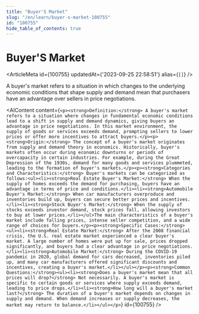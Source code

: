 ```yaml
---
title: "Buyer'S Market"
slug: "/en/learn/buyer-s-market-100755"
id: "100755"
hide_table_of_contents: true
---
```



# Buyer'S Market

<ArticleMeta id={100755} updatedAt={'2023-09-25 22:58:51'} alias={`[]`} />
<div className='border-solid border-b border-t-0 my-4 border-[var(--ifm-color-gray-300)]' />

A buyer's market refers to a situation in which changes to the underlying economic conditions that shape supply and demand mean that purchasers have an advantage over sellers in price negotiations.

<AIContent content={`<p><strong>Definition:</strong> A buyer's market refers to a situation where changes in fundamental economic conditions lead to a shift in supply and demand dynamics, giving buyers an advantage in price negotiations. In this market environment, the supply of goods or services exceeds demand, prompting sellers to lower prices or offer more incentives to attract buyers.</p><p><strong>Origin:</strong> The concept of a buyer's market originates from supply and demand theory in economics. Historically, buyer's markets often occur during economic downturns or periods of overcapacity in certain industries. For example, during the Great Depression of the 1930s, demand for many goods and services plummeted, leading to the formation of buyer's markets.</p><p><strong>Categories and Characteristics:</strong> Buyer's markets can be categorized as follows:<ul><li><strong>Real Estate Buyer's Market:</strong> When the supply of homes exceeds the demand for purchasing, buyers have an advantage in terms of price and conditions.</li><li><strong>Automobile Buyer's Market:</strong> When car manufacturers overproduce and inventories build up, buyers can secure better prices and incentives.</li><li><strong>Stock Buyer's Market:</strong> When the supply of stocks exceeds investor demand, stock prices fall, allowing investors to buy at lower prices.</li></ul>The main characteristics of a buyer's market include falling prices, intense seller competition, and a wide range of choices for buyers.</p><p><strong>Specific Cases:</strong><ul><li><strong>Real Estate Market:</strong> After the 2008 financial crisis, the U.S. real estate market experienced a clear buyer's market. A large number of homes were put up for sale, prices dropped significantly, and buyers had a clear advantage in price negotiations.</li><li><strong>Automobile Market:</strong> During the COVID-19 pandemic in 2020, global demand for cars decreased, inventories piled up, and many car manufacturers offered significant discounts and incentives, creating a buyer's market.</li></ul></p><p><strong>Common Questions:</strong><ul><li><strong>Does a buyer's market mean that all prices will drop?</strong> Not necessarily. A buyer's market is specific to certain goods or services where supply exceeds demand, leading to price drops.</li><li><strong>How long will a buyer's market last?</strong> The duration of a buyer's market depends on changes in supply and demand. When demand increases or supply decreases, the market may return to balance.</li></ul></p>`} id={100755} />
